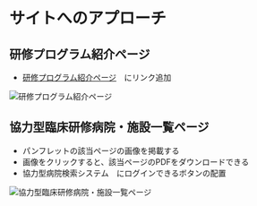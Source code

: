 # サイトへのアプローチ


## 研修プログラム紹介ページ

- [研修プログラム紹介ページ](https://test.okayamau-hp.jp/training-program/)　にリンク追加

![研修プログラム紹介ページ](/img/spec_01.png)　

## 協力型臨床研修病院・施設一覧ページ

- パンフレットの該当ページの画像を掲載する
- 画像をクリックすると、該当ページのPDFをダウンロードできる
- 協力型病院検索システム　にログインできるボタンの配置

![協力型臨床研修病院・施設一覧ページ](/img/spec_02.png)